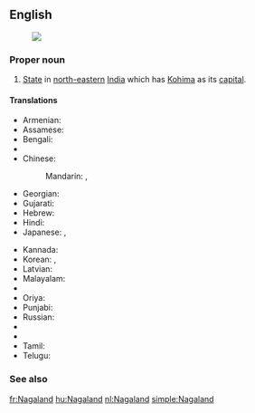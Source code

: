 ==English==
{{wikipedia}}
[[Image:Nagaland in India (disputed hatched).svg|thumb|]]
===Proper noun===
{{en-proper noun}}

# [[State]] in [[north-eastern]] [[India]] which has [[Kohima]] as its [[capital]].

====Translations====
{{trans-top|state}}
* Armenian: {{t-|hy|Նագալենդ|tr=Nagalend}}
* Assamese: {{t|as|নাগালেণ্ড|sc=Beng}}
* Bengali: {{t-|bn|নাগাল্যান্ড|sc=Beng}}
* {{trreq|Chhattisgarhi}}
* Chinese:
*: Mandarin: {{t|cmn|那加蘭邦|sc=Hani}},  {{t|cmn|那加兰邦|tr=Nàjiālán-bāng|sc=Hani}}
* Georgian: {{t-|ka|ნაგალენდი|sc=Geor}}
* Gujarati: {{t|gu|નાગાલેંડ|sc=Gujr}}
* Hebrew: {{t-|he|נאגאלנד}}
* Hindi: {{t-|hi|नागालैंड|tr=nāgālaiṇḍ}}
* Japanese: {{t-|ja|ナガランド州|tr=Nagarando-shū}},  {{t-|ja|ナガランド|tr=Nagarando}}
{{trans-mid}}
* Kannada: {{t|kn|ನಾಗಲ್ಯಂಡ್|sc=Knda}}
* Korean: {{t|ko|나갈랜드 주|sc=Kore}}, {{t|ko|나갈랜드|sc=Kore}}
* Latvian: {{t|lv|Nāgālenda}}
* Malayalam: {{t|ml|നാഗാലാ‌ൻഡ്|sc=Mlym}}
* {{trreq|Marathi}}
* Oriya: {{t|or|ନାଗାଲାଣ୍ଡ|sc=Orya}}
* Punjabi: {{t|pa|ਨਾਗਾਲੈਂਡ|sc=Guru}}
* Russian: {{t-|ru|Нагаленд|m|tr=Nágalend, Nagalénd}}
* {{trreq|Santali}}
* {{trreq|Sikkimese}}
* Tamil: {{t|ta|நாகாலாந்து|sc=Taml}}
* Telugu: {{t+|te|నాగాలాండ్}}
{{trans-bottom}}

===See also===
{{list|en|states of India}}


[[fr:Nagaland]]
[[hu:Nagaland]]
[[nl:Nagaland]]
[[simple:Nagaland]]